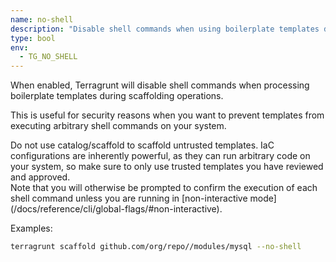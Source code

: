```yaml
---
name: no-shell
description: "Disable shell commands when using boilerplate templates during scaffolding."
type: bool
env:
  - TG_NO_SHELL
---
```



When enabled, Terragrunt will disable shell commands when processing boilerplate templates during scaffolding operations.

This is useful for security reasons when you want to prevent templates from executing arbitrary shell commands on your system.

<Aside type="caution">
Do not use catalog/scaffold to scaffold untrusted templates. IaC configurations are inherently powerful, as they
can run arbitrary code on your system, so make sure to only use trusted templates you have reviewed and approved.
</Aside>

<Aside type="note">
Note that you will otherwise be prompted to confirm the execution of each shell command unless you are running in [non-interactive mode](/docs/reference/cli/global-flags/#non-interactive).
</Aside>

Examples:

```bash
terragrunt scaffold github.com/org/repo//modules/mysql --no-shell
```
